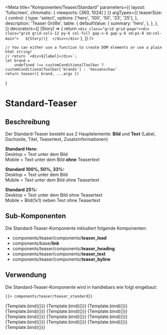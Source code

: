 
<Meta
    title="Komponenten/Teaser/Standard"
    parameters={{
        layout: 'fullscreen',
         chromatic: {
            viewports: [360, 1024]
        }
    }}
    argTypes={{
        teaserSize: {
            control: {
                type: 'select',
                options: ['hero', '100', '50', '33', '25'],
            },
            description: 'Teaser Größe',
            table: {
                defaultValue: {
                    summary: 'hero',
                },
            },
        },
    }}
    decorators={[
        (Story) => {
            return `<div class="grid grid-page"><div class="grid grid-cols-12 py-6 col-full gap-x-6 gap-y-6 sm:px-8 sm:col-main">  
                ${Story()} 
                </div></div>`
        },
    ]}
/>

    // You can either use a function to create DOM elements or use a plain html string!
    // return `<div>${label}</div>`;
    let brand =
        undefined !== customConditionalToolbar ? customConditionalToolbar['brands'] : 'hessenschau'
    return teaser({ brand, ...args })
}

# Standard-Teaser 

## Beschreibung


Der Standard-Teaser besteht aus 2 Hauptelemente: <b>Bild</b> und <b>Text</b> (Label, Dachzeile, Titel, Teasertext, Zusatzinformationen)

<b>Standard Hero:</b> <br/>
    Desktop = Text unter dem Bild <br/>
    Mobile = Text unter dem Bild <b>ohne</b> Teasertext <br/>

<b>Standard 100%, 50%, 33%:</b> <br/>
    Desktop = Text unter dem Bild <br/>
    Mobile = Text unter dem Bild ohne Teasertext <br/>

<b>Standard 25%:</b> <br/>
    Desktop = Text unter dem Bild ohne Teasertext <br/>
    Mobile =  Bild(1x1) neben Text ohne Teasertext <br/>

## Sub-Komponenten

Die Standard-Teaser-Komponente inkludiert folgende Komponenten:

<ul>
    <li>components/teaser/components/<b>teaser_lead</b></li>
    <li>components/base/<b>link</b></li>
    <li>components/teaser/components/<b>teaser_heading</b></li>
    <li>components/teaser/components/<b>teaser_text</b></li>
    <li>components/teaser/components/<b>teaser_byline</b></li>
</ul>

## Verwendung

Die Standard-Teaser-Komponente wird in handlebars wie folgt eingebaut:

```html
{{> components/teaser/teaser_standard}}    
```

<Preview withToolbar>
    <Story name="Standard Hero" args={teaserHeroSerif.logicItem.includeModel}>
        {Template.bind({})}
    </Story>
    <Story name="Standard Hero mit Label" args={teaserHeroSerifWithLabel.logicItem.includeModel}>
        {Template.bind({})}
    </Story>
    <Story
        name="Standard Hero Mit Kommentaren"
        args={teaserHeroSerifWithComments.logicItem.includeModel}
    >
        {Template.bind({})}
    </Story>
    <Story name="Standard Hero mit externem Link" args={teaserHeroLink.logicItem.includeModel}>
        {Template.bind({})}
    </Story>
    <Story name="Standard 100" args={teaser100Serif.logicItem.includeModel}>
        {Template.bind({})}
    </Story>
    <Story name="Standard 100 mit externem Link" args={teaser100Link.logicItem.includeModel}>
        {Template.bind({})}
    </Story>
    <Story name="Standard 50" args={teaser50Serif.logicItem.includeModel}>
        {Template.bind({})}
    </Story>
        <Story name="Standard 50 mit externem Link" args={teaser50Link.logicItem.includeModel}>
        {Template.bind({})}
    </Story>
    <Story name="Standard 33" args={teaser33Serif.logicItem.includeModel}>
        {Template.bind({})}
    </Story>
    <Story name="Standard 33 mit externem Link" args={teaser33Link.logicItem.includeModel}>
        {Template.bind({})}
    </Story>
    <Story name="Standard 25" args={teaser25Serif.logicItem.includeModel}>
        {Template.bind({})}
    </Story>
    <Story name="Standard 25 mit externem Link" args={teaser25Link.logicItem.includeModel}>
        {Template.bind({})}
    </Story>
    <Story name="Standard 100 Mit Download" args={teaser100Download.logicItem.includeModel}>
        {Template.bind({})}
    </Story>
</Preview>

